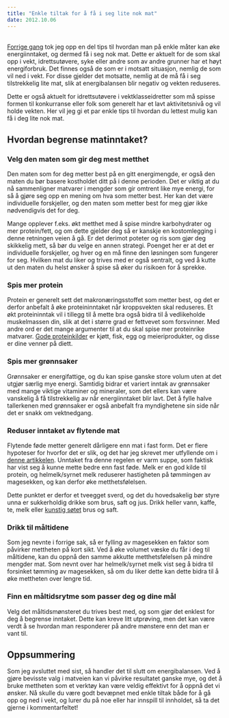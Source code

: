 ```yaml
---
title: "Enkle tiltak for å få i seg lite nok mat"
date: 2012.10.06
---
```


[\
Forrige gang](nok-mat.qmd "Enkle tiltak for å få i seg nok mat") tok jeg opp en del tips til hvordan man på enkle måter kan øke energiinntaket, og dermed få i seg nok mat. Dette er aktuelt for de som skal opp i vekt, idrettsutøvere, syke eller andre som av andre grunner har et høyt energiforbruk. Det finnes også de som er i motsatt situasjon, nemlig de som vil ned i vekt. For disse gjelder det motsatte, nemlig at de må få i seg tilstrekkelig lite mat, slik at energibalansen blir negativ og vekten reduseres.

Dette er også aktuelt for idrettsutøvere i vektklasseidretter som må spisse formen til konkurranse eller folk som generelt har et lavt aktivitetsnivå og vil holde vekten. Her vil jeg gi et par enkle tips til hvordan du lettest mulig kan få i deg lite nok mat.![](data:image/gif;base64,R0lGODlhAQABAIAAAAAAAP///yH5BAEAAAAALAAAAAABAAEAAAIBRAA7 "Les mer…"){alt=""}

## Hvordan begrense matinntaket?

### Velg den maten som gir deg mest metthet

Den maten som for deg metter best på en gitt energimengde, er også den maten du bør basere kostholdet ditt på i denne perioden. Det er viktig at du nå sammenligner matvarer i mengder som gir omtrent like mye energi, for så å gjøre seg opp en mening om hva som metter best. Her kan det være individuelle forskjeller, og den maten som metter best for meg gjør ikke nødvendigvis det for deg.

Mange opplever f.eks. økt metthet med å spise mindre karbohydrater og mer protein/fett, og om dette gjelder deg så er kanskje en kostomlegging i denne retningen veien å gå. Er det derimot poteter og ris som gjør deg skikkelig mett, så bør du velge en annen strategi. Poenget her er at det er individuelle forskjeller, og hver og en må finne den løsningen som fungerer for seg. Hvilken mat du liker og trives med er også sentralt, og ved å kutte ut den maten du helst ønsker å spise så øker du risikoen for å sprekke.

### Spis mer protein

Protein er generelt sett det makronæringsstoffet som metter best, og det er derfor anbefalt å øke proteininntaket når kroppsvekten skal reduseres. Et økt proteininntak vil i tillegg til å mette bra også bidra til å vedlikeholde muskelmassen din, slik at det i større grad er fettvevet som forsvinner. Med andre ord er det mange argumenter til at du skal spise mer proteinrike matvarer. [Gode proteinkilder](brokenlink/proteinkvalitet/ "Alt du trenger å vite om proteinkvalitet") er kjøtt, fisk, egg og meieriprodukter, og disse er dine venner på diett.

### Spis mer grønnsaker

Grønnsaker er energifattige, og du kan spise ganske store volum uten at det utgjør særlig mye energi. Samtidig bidrar et variert inntak av grønnsaker med mange viktige vitaminer og mineraler, som det ellers kan være vanskelig å få tilstrekkelig av når energiinntaket blir lavt. Det å fylle halve tallerkenen med grønnsaker er også anbefalt fra myndighetene sin side når det er snakk om vektnedgang.

### Reduser inntaket av flytende mat

Flytende føde metter generelt dårligere enn mat i fast form. Det er flere hypoteser for hvorfor det er slik, og det har jeg skrevet mer utfyllende om i [denne artikkelen](brokenlink/bor-du-begrense-inntaket-av-flytende-karbohydrater/ "Bør du begrense inntaket av flytende karbohydrater?"). Unntaket fra denne regelen er varm suppe, som faktisk har vist seg å kunne mette bedre enn fast føde. Melk er en god kilde til protein, og helmelk/syrnet melk reduserer hastigheten på tømmingen av magesekken, og kan derfor øke metthetsfølelsen.

Dette punktet er derfor et tveegget sverd, og det du hovedsakelig bør styre unna er sukkerholdig drikke som brus, saft og jus. Drikk heller vann, kaffe, te, melk eller [kunstig søtet](brokenlink/sotstoffer/ "Søtstoffer") brus og saft.

### Drikk til måltidene

Som jeg nevnte i forrige sak, så er fylling av magesekken en faktor som påvirker mettheten på kort sikt. Ved å øke volumet væske du får i deg til måltidene, kan du oppnå den samme akkutte metthetsfølelsen på mindre mengder mat. Som nevnt over har helmelk/syrnet melk vist seg å bidra til forsinket tømming av magesekken, så om du liker dette kan dette bidra til å øke mettheten over lengre tid.

### Finn en måltidsrytme som passer deg og dine mål
Velg det måltidsmønsteret du trives best med, og som gjør det enklest for deg å begrense inntaket. Dette kan kreve litt utprøving, men det kan være verdt å se hvordan man responderer på andre mønstere enn det man er vant til.

## Oppsummering

Som jeg avsluttet med sist, så handler det til slutt om energibalansen. Ved å gjøre bevisste valg i matveien kan vi påvirke resultatet ganske mye, og det å bruke mettheten som et verktøy kan være veldig effektivt for å oppnå det vi ønsker. Nå skulle du være godt bevæpnet med enkle tiltak både for å gå opp og ned i vekt, og lurer du på noe eller har innspill til innholdet, så ta det gjerne i kommentarfeltet!
